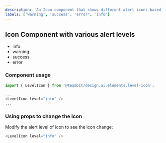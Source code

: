 ```yaml
---
description: 'An Icon component that shows different alert icons based on the level passed to it'
labels: ['warning', 'success', 'error', 'info']
---
```



## Icon Component with various alert levels

- info
- warning
- success
- error

### Component usage

```js
import { LevelIcon } from '@teambit/design.ui.elements.level-icon';

...
<LevelIcon level="info" />
...
```

### Using props to change the icon

Modify the alert level of icon to see the icon change:

```js live
<LevelIcon level="info" />
```
